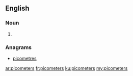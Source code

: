 ==English==

===Noun===
{{head|en|plural}}

# {{plural of|picometer|lang=en}}

===Anagrams===
* [[picometres#English|picometres]]

[[ar:picometers]]
[[fr:picometers]]
[[ku:picometers]]
[[my:picometers]]